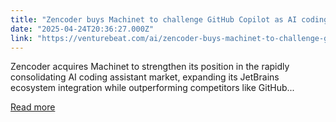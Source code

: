 ```yaml
---
title: "Zencoder buys Machinet to challenge GitHub Copilot as AI coding assistant consolidation accelerates"
date: "2025-04-24T20:36:27.000Z"
link: "https://venturebeat.com/ai/zencoder-buys-machinet-to-challenge-github-copilot-as-ai-coding-assistant-consolidation-accelerates/"
---
```


Zencoder acquires Machinet to strengthen its position in the rapidly consolidating AI coding assistant market, expanding its JetBrains ecosystem integration while outperforming competitors like GitHub...

[Read more](https://venturebeat.com/ai/zencoder-buys-machinet-to-challenge-github-copilot-as-ai-coding-assistant-consolidation-accelerates/)
